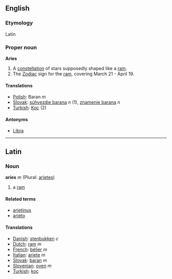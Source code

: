 ==English==
===Etymology===
Latin

===Proper noun===
'''Aries'''

# A [[constellation]] of stars supposedly shaped like a [[ram]].
# The [[Zodiac]] sign for the [[ram]], covering March 21 - April 19.
====Translations====
*[[Polish]]: Baran ''m''
*[[Slovak]]: [[súhvezdie barana]] ''n'' (1), [[znamenie barana]] ''n''
*[[Turkish]]: [[Koç]] (2)

====Antonyms====
*[[Libra]]

----

==Latin==
===Noun===
'''aries''' ''m'' (Plural: [[arietes]])

#a [[ram]]

====Related terms====
*[[arietinus]]
*[[arieto]]

====Translations====
*[[Danish]]: [[stenbukken]] ''c''
*[[Dutch]]: [[ram]] ''m''
*[[French]]: [[bélier]] ''m''
*[[Italian]]: [[ariete]] ''m''
*[[Slovak]]: [[baran]] ''m''
*[[Slovenian]]: [[oven]] ''m''
*[[Turkish]]: [[koç]]